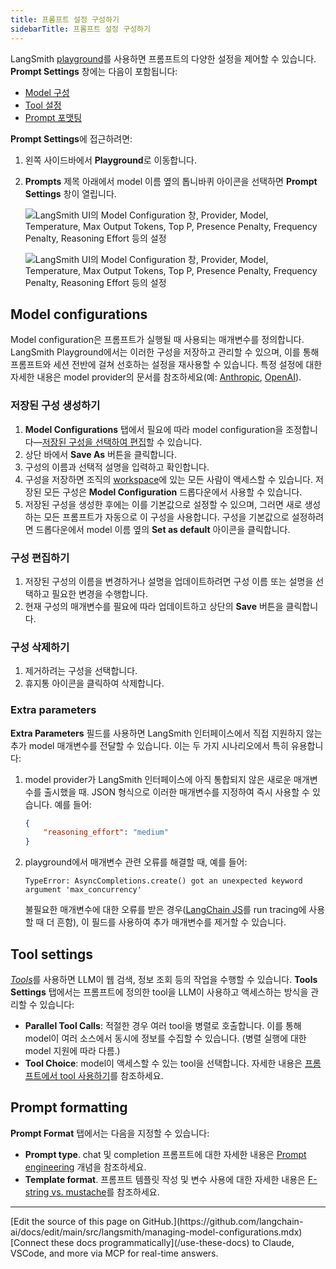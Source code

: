 ```yaml
---
title: 프롬프트 설정 구성하기
sidebarTitle: 프롬프트 설정 구성하기
---
```


LangSmith [playground](/langsmith/prompt-engineering-concepts#prompt-playground)를 사용하면 프롬프트의 다양한 설정을 제어할 수 있습니다. **Prompt Settings** 창에는 다음이 포함됩니다:

- [Model 구성](#model-configurations)
- [Tool 설정](#tool-settings)
- [Prompt 포맷팅](#prompt-formatting)

**Prompt Settings**에 접근하려면:

1. 왼쪽 사이드바에서 **Playground**로 이동합니다.
1. **Prompts** 제목 아래에서 model 이름 옆의 톱니바퀴 <Icon icon="gear" iconType="solid" /> 아이콘을 선택하면 **Prompt Settings** 창이 열립니다.

    <div style={{ textAlign: 'center' }}>
    <img
        className="block dark:hidden"
        src="/langsmith/images/model-config-light.png"
        alt="LangSmith UI의 Model Configuration 창, Provider, Model, Temperature, Max Output Tokens, Top P, Presence Penalty, Frequency Penalty, Reasoning Effort 등의 설정"
    />

    <img
        className="hidden dark:block"
        src="/langsmith/images/model-config-dark.png"
        alt="LangSmith UI의 Model Configuration 창, Provider, Model, Temperature, Max Output Tokens, Top P, Presence Penalty, Frequency Penalty, Reasoning Effort 등의 설정"
    />
    </div>

## Model configurations

Model configuration은 프롬프트가 실행될 때 사용되는 매개변수를 정의합니다. LangSmith Playground에서는 이러한 구성을 저장하고 관리할 수 있으며, 이를 통해 프롬프트와 세션 전반에 걸쳐 선호하는 설정을 재사용할 수 있습니다. 특정 설정에 대한 자세한 내용은 model provider의 문서를 참조하세요(예: [Anthropic](https://docs.claude.com/en/api/messages), [OpenAI](https://platform.openai.com/docs/api-reference/responses/create)).

### 저장된 구성 생성하기

1. **Model Configurations** 탭에서 필요에 따라 model configuration을 조정합니다—[저장된 구성을 선택하여 편집](#edit-configurations)할 수 있습니다.
1. 상단 바에서 **Save As** 버튼을 클릭합니다.
1. 구성의 이름과 선택적 설명을 입력하고 확인합니다.
1. 구성을 저장하면 조직의 [workspace](/langsmith/administration-overview#workspaces)에 있는 모든 사람이 액세스할 수 있습니다. 저장된 모든 구성은 **Model Configuration** 드롭다운에서 사용할 수 있습니다.
1. 저장된 구성을 생성한 후에는 이를 기본값으로 설정할 수 있으며, 그러면 새로 생성하는 모든 프롬프트가 자동으로 이 구성을 사용합니다. 구성을 기본값으로 설정하려면 드롭다운에서 model 이름 옆의 **Set as default** <Icon icon="thumbtack" iconType="solid" /> 아이콘을 클릭합니다.

### 구성 편집하기

1. 저장된 구성의 이름을 변경하거나 설명을 업데이트하려면 구성 이름 또는 설명을 선택하고 필요한 변경을 수행합니다.
1. 현재 구성의 매개변수를 필요에 따라 업데이트하고 상단의 **Save** 버튼을 클릭합니다.

### 구성 삭제하기

1. 제거하려는 구성을 선택합니다.
1. 휴지통 <Icon icon="trash" iconType="solid" /> 아이콘을 클릭하여 삭제합니다.

### Extra parameters

**Extra Parameters** 필드를 사용하면 LangSmith 인터페이스에서 직접 지원하지 않는 추가 model 매개변수를 전달할 수 있습니다. 이는 두 가지 시나리오에서 특히 유용합니다:

1. model provider가 LangSmith 인터페이스에 아직 통합되지 않은 새로운 매개변수를 출시했을 때. JSON 형식으로 이러한 매개변수를 지정하여 즉시 사용할 수 있습니다. 예를 들어:

    ```json
    {
        "reasoning_effort": "medium"
    }
    ```

1. playground에서 매개변수 관련 오류를 해결할 때, 예를 들어:

    ```
    TypeError: AsyncCompletions.create() got an unexpected keyword argument 'max_concurrency'
    ```

    불필요한 매개변수에 대한 오류를 받은 경우([LangChain JS](/oss/python/langchain/overview)를 run tracing에 사용할 때 더 흔함), 이 필드를 사용하여 추가 매개변수를 제거할 수 있습니다.

## Tool settings

[_Tools_](/langsmith/prompt-engineering-concepts#tools)를 사용하면 LLM이 웹 검색, 정보 조회 등의 작업을 수행할 수 있습니다. **Tools Settings** 탭에서는 프롬프트에 정의한 tool을 LLM이 사용하고 액세스하는 방식을 관리할 수 있습니다:

- **Parallel Tool Calls**: 적절한 경우 여러 tool을 병렬로 호출합니다. 이를 통해 model이 여러 소스에서 동시에 정보를 수집할 수 있습니다. (병렬 실행에 대한 model 지원에 따라 다름.)
- **Tool Choice**: model이 액세스할 수 있는 tool을 선택합니다. 자세한 내용은 [프롬프트에서 tool 사용하기](/langsmith/use-tools)를 참조하세요.

## Prompt formatting

**Prompt Format** 탭에서는 다음을 지정할 수 있습니다:

- **Prompt type**. chat 및 completion 프롬프트에 대한 자세한 내용은 [Prompt engineering](/langsmith/prompt-engineering-concepts#chat-vs-completion) 개념을 참조하세요.
- **Template format**. 프롬프트 템플릿 작성 및 변수 사용에 대한 자세한 내용은 [F-string vs. mustache](/langsmith/prompt-engineering-concepts##f-string-vs-mustache)를 참조하세요.

---

<Callout icon="pen-to-square" iconType="regular">
    [Edit the source of this page on GitHub.](https://github.com/langchain-ai/docs/edit/main/src/langsmith/managing-model-configurations.mdx)
</Callout>
<Tip icon="terminal" iconType="regular">
    [Connect these docs programmatically](/use-these-docs) to Claude, VSCode, and more via MCP for    real-time answers.
</Tip>
